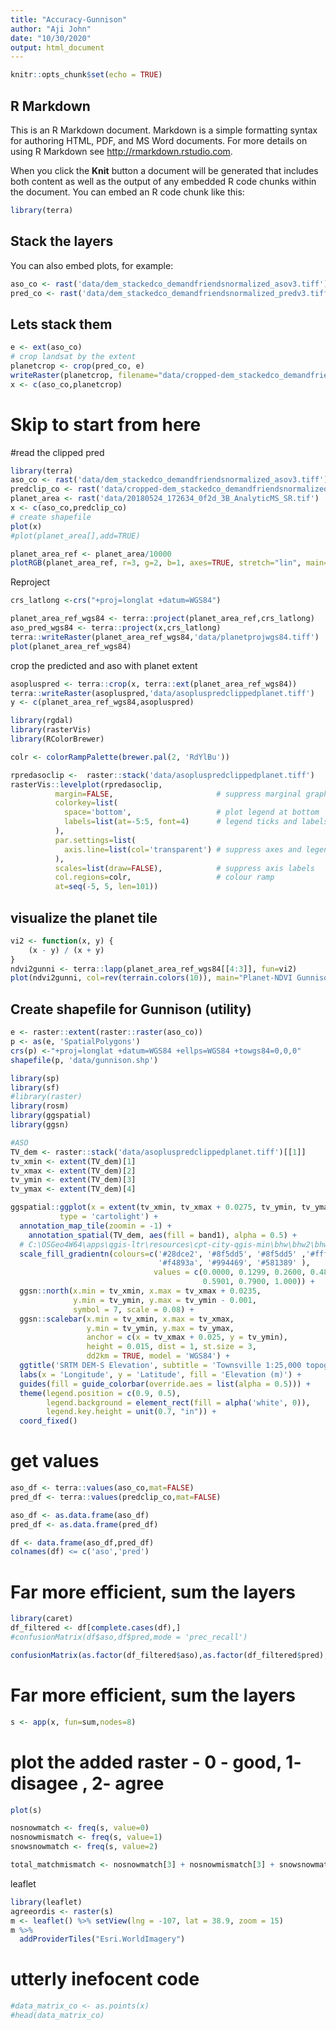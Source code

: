 ```yaml
---
title: "Accuracy-Gunnison"
author: "Aji John"
date: "10/30/2020"
output: html_document
---
```


```r
knitr::opts_chunk$set(echo = TRUE)
```

## R Markdown

This is an R Markdown document. Markdown is a simple formatting syntax for authoring HTML, PDF, and MS Word documents. For more details on using R Markdown see <http://rmarkdown.rstudio.com>.

When you click the **Knit** button a document will be generated that includes both content as well as the output of any embedded R code chunks within the document. You can embed an R code chunk like this:

```r
library(terra)
```

## Stack the layers

You can also embed plots, for example:

```r
aso_co <- rast('data/dem_stackedco_demandfriendsnormalized_asov3.tiff')
pred_co <- rast('data/dem_stackedco_demandfriendsnormalized_predv3.tiff')
```


## Lets stack them
```r
e <- ext(aso_co)
# crop landsat by the extent
planetcrop <- crop(pred_co, e)
writeRaster(planetcrop, filename="data/cropped-dem_stackedco_demandfriendsnormalized_predv3.tiff", overwrite=TRUE)
x <- c(aso_co,planetcrop)
```

# Skip to start from here
#read the clipped pred
```r
library(terra)
aso_co <- rast('data/dem_stackedco_demandfriendsnormalized_asov3.tiff')
predclip_co <- rast('data/cropped-dem_stackedco_demandfriendsnormalized_predv3.tiff')
planet_area <- rast('data/20180524_172634_0f2d_3B_AnalyticMS_SR.tif')
x <- c(aso_co,predclip_co)
# create shapefile
plot(x)
#plot(planet_area[],add=TRUE)
```
```r

planet_area_ref <- planet_area/10000
plotRGB(planet_area_ref, r=3, g=2, b=1, axes=TRUE, stretch="lin", main="Planet False Color Composite")
```
Reproject 

```r


crs_latlong <-crs("+proj=longlat +datum=WGS84")

planet_area_ref_wgs84 <- terra::project(planet_area_ref,crs_latlong)
aso_pred_wgs84 <- terra::project(x,crs_latlong)
terra::writeRaster(planet_area_ref_wgs84,'data/planetprojwgs84.tiff')
plot(planet_area_ref_wgs84)
```
crop the predicted and aso with planet extent 

```r

asopluspred <- terra::crop(x, terra::ext(planet_area_ref_wgs84))
terra::writeRaster(asopluspred,'data/asopluspredclippedplanet.tiff')
y <- c(planet_area_ref_wgs84,asopluspred)
```

```r
library(rgdal)
library(rasterVis)
library(RColorBrewer)

colr <- colorRampPalette(brewer.pal(2, 'RdYlBu'))

rpredasoclip <-  raster::stack('data/asopluspredclippedplanet.tiff')
rasterVis::levelplot(rpredasoclip, 
          margin=FALSE,                       # suppress marginal graphics
          colorkey=list(
            space='bottom',                   # plot legend at bottom
            labels=list(at=-5:5, font=4)      # legend ticks and labels 
          ),    
          par.settings=list(
            axis.line=list(col='transparent') # suppress axes and legend outline
          ),
          scales=list(draw=FALSE),            # suppress axis labels
          col.regions=colr,                   # colour ramp
          at=seq(-5, 5, len=101))


```
## visualize the planet tile
```r
vi2 <- function(x, y) {
    (x - y) / (x + y)
}
ndvi2gunni <- terra::lapp(planet_area_ref_wgs84[[4:3]], fun=vi2)
plot(ndvi2gunni, col=rev(terrain.colors(10)), main="Planet-NDVI Gunnison")

```


## Create shapefile for Gunnison (utility)
```r

e <- raster::extent(raster::raster(aso_co))
p <- as(e, 'SpatialPolygons')
crs(p) <-"+proj=longlat +datum=WGS84 +ellps=WGS84 +towgs84=0,0,0"
shapefile(p, 'data/gunnison.shp')
```

```r
library(sp)
library(sf)
#library(raster)
library(rosm)
library(ggspatial)
library(ggsn)

#ASO 
TV_dem <- raster::stack('data/asopluspredclippedplanet.tiff')[[1]]
tv_xmin <- extent(TV_dem)[1]
tv_xmax <- extent(TV_dem)[2]
tv_ymin <- extent(TV_dem)[3]
tv_ymax <- extent(TV_dem)[4]

ggspatial::ggplot(x = extent(tv_xmin, tv_xmax + 0.0275, tv_ymin, tv_ymax), 
           type = 'cartolight') +
  annotation_map_tile(zoomin = -1) +
    annotation_spatial(TV_dem, aes(fill = band1), alpha = 0.5) + 
  # C:\OSGeo4W64\apps\qgis-ltr\resources\cpt-city-qgis-min\bhw\bhw2\bhw2_39.svg:
  scale_fill_gradientn(colours=c('#28dce2', '#8f5dd5', '#8f5dd5' ,'#ffff80', 
                                 '#f4893a', '#994469', '#581389' ),
                                values = c(0.0000, 0.1299, 0.2600, 0.4800, 
                                           0.5901, 0.7900, 1.000)) +
  ggsn::north(x.min = tv_xmin, x.max = tv_xmax + 0.0235,
              y.min = tv_ymin, y.max = tv_ymin - 0.001, 
              symbol = 7, scale = 0.08) +
  ggsn::scalebar(x.min = tv_xmin, x.max = tv_xmax, 
                 y.min = tv_ymin, y.max = tv_ymax,
                 anchor = c(x = tv_xmax + 0.025, y = tv_ymin),
                 height = 0.015, dist = 1, st.size = 3, 
                 dd2km = TRUE, model = 'WGS84') +
  ggtitle('SRTM DEM-S Elevation', subtitle = 'Townsville 1:25,000 topographic key map sheet') + 
  labs(x = 'Longitude', y = 'Latitude', fill = 'Elevation (m)') +
  guides(fill = guide_colorbar(override.aes = list(alpha = 0.5))) +
  theme(legend.position = c(0.9, 0.5),
        legend.background = element_rect(fill = alpha('white', 0)),
        legend.key.height = unit(0.7, "in")) +
  coord_fixed()

```

# get values
```r

aso_df <- terra::values(aso_co,mat=FALSE)
pred_df <- terra::values(predclip_co,mat=FALSE)

aso_df <- as.data.frame(aso_df)
pred_df <- as.data.frame(pred_df)

df <- data.frame(aso_df,pred_df)
colnames(df) <= c('aso','pred')
```


# Far more efficient, sum the layers
```r
library(caret)
df_filtered <- df[complete.cases(df),]
#confusionMatrix(df$aso,df$pred,mode = 'prec_recall')
```

```r
confusionMatrix(as.factor(df_filtered$aso),as.factor(df_filtered$pred),mode = 'prec_recall')
```

# Far more efficient, sum the layers
```r
s <- app(x, fun=sum,nodes=8)
```

# plot the added raster - 0 - good, 1- disagee , 2- agree
```r
plot(s)
```


```r
nosnowmatch <- freq(s, value=0)
nosnowmismatch <- freq(s, value=1)
snowsnowmatch <- freq(s, value=2)

total_matchmismatch <- nosnowmatch[3] + nosnowmismatch[3] + snowsnowmatch[3]
```


leaflet
```r
library(leaflet)
agreeordis <- raster(s)
m <- leaflet() %>% setView(lng = -107, lat = 38.9, zoom = 15)
m %>% 
  addProviderTiles("Esri.WorldImagery") 
```


# utterly inefocent code
```r
#data_matrix_co <- as.points(x)
#head(data_matrix_co)
```


